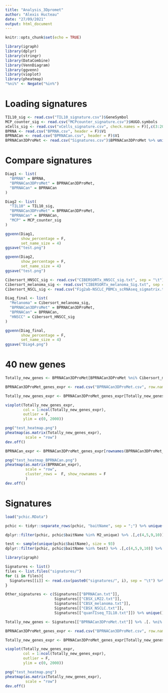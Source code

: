 ```yaml
---
title: "Analysis_3Dpromet"
author: "Alexis Hucteau"
date: "27/09/2021"
output: html_document
---
```


```r
knitr::opts_chunk$set(echo = TRUE)

library(igraph)
library(dplyr)
library(stringr)
library(DataCombine)
library(VennDiagram)
library(ggvenn)
library(vioplot)
library(pheatmap)
"%ni%" <- Negate("%in%")
```

# Loading signatures

```r
TIL10_sig <- read.csv("TIL10_signature.csv")$GeneSymbol
MCP_counter_sig <- read.csv("MCPcounter_signature.csv")$HUGO.symbols
xCells_sig <- read.csv("xCells_signature.csv", check.names = F)[,c(3:202)] %>% c() %>% unlist() %>% unique()
BPRNA <- read.csv("BPRNA.csv", header = F)$V1
BPRNACan <- read.csv("BPRNACan.csv", header = F)$V1
BPRNACan3DProMet <- read.csv("Signatures.csv")$BPRNACan3DProMet %>% unique() %>% .[!.==""]

```

# Compare signatures

```r
Diag1 <- list(
  "BPRNA" = BPRNA,
  "BPRNACan3DProMet" = BPRNACan3DProMet,
  "BPRNACan" = BPRNACan
)

Diag2 <- list(
  "TIL10" = TIL10_sig,
  "BPRNACan3DProMet" = BPRNACan3DProMet,
  "BPRNACan" = BPRNACan,
  "MCP" = MCP_counter_sig
)

ggvenn(Diag1, 
       show_percentage = F,
       set_name_size = 4)
ggsave("test.png")

```




```r
ggvenn(Diag2,
       show_percentage = F,
       set_name_size = 4)
ggsave("test.png")
```

```r
Cibersort_HNSCC_sig <- read.csv("CIBERSORTx_HNSCC_sig.txt", sep = "\t")$NAME
Cibersort_melanoma_sig <- read.csv("CIBERSORTx_melanoma_Sig.txt", sep = "\t")$NAME
Cibersort_NSCL_sig <- read.csv("Fig2ab-NSCLC_PBMCs_scRNAseq_sigmatrix.txt", sep = "\t")$NAME
```


```r
Diag_final <- list(
  "Melanoma" = Cibersort_melanoma_sig,
  "BPRNACan3DProMet" = BPRNACan3DProMet,
  "BPRNACan" = BPRNACan,
  "HNSCC" = Cibersort_HNSCC_sig
)

ggvenn(Diag_final,
       show_percentage = F,
       set_name_size = 4)
ggsave("Diag4.png")
```


# 40 new genes

```r
Totally_new_genes <- BPRNACan3DProMet[BPRNACan3DProMet %ni% Cibersort_melanoma_sig] %>% .[. %ni% Cibersort_HNSCC_sig] %>% .[. %ni% BPRNACan]

BPRNACan3DProMet_genes_expr <- read.csv("BPRNACan3DProMet.csv", row.names = 1)

Totally_new_genes_expr <- BPRNACan3DProMet_genes_expr[Totally_new_genes,]

vioplot(Totally_new_genes_expr,
        col = 1:ncol(Totally_new_genes_expr), 
        outlier = F,
        ylim = c(0, 2000))

png("test_heatmap.png")
pheatmap(as.matrix(Totally_new_genes_expr),
         scale = "row")
dev.off()
```


```r
BPRNACan_expr <- BPRNACan3DProMet_genes_expr[rownames(BPRNACan3DProMet_genes_expr) %in% BPRNACan,]

png("test_heatmap_BPRNACan.png")
pheatmap(as.matrix(BPRNACan_expr),
         scale = "row", 
         cluster_rows =  F, show_rownames = F
         )
dev.off()
```

# Signatures

```r
load("pchic.RData")

```


```r
pchic <- tidyr::separate_rows(pchic, "baitName", sep = ";") %>% unique()

dplyr::filter(pchic, pchic$baitName %in% M2_unique) %>% .[,c(4,5,9,10)] %>% write.csv(., "~/tmp/M2.csv", quote = F, row.names = F)
```

```r
test <- sample(unique(pchic$baitName), size = 93)
dplyr::filter(pchic, pchic$baitName %in% test) %>% .[,c(4,5,9,10)] %>% write.csv(., "~/tmp/test.csv", quote = F, row.names = F)
```

```r
library(igraph)
```

```r
Signatures <- list()
files <- list.files("signatures/")
for (i in files){
  Signatures[[i]] <- read.csv(paste0("signatures/", i), sep = "\t") %>% .[,1]
}

Other_signatures <- c(Signatures[["BPRNACan.txt"]], 
                      Signatures[["CBSX_LM22.txt"]], 
                      Signatures[["CBSX_melanoma.txt"]], 
                      Signatures[["CBSX_NSCLC.txt"]], 
                      Signatures[["quanTIseq_TIL10.txt"]]) %>% unique()

Totally_new_genes <- Signatures[["BPRNACan3DProMet.txt"]] %>% .[. %ni% Other_signatures]

BPRNACan3DProMet_genes_expr <- read.csv("BPRNACan3DProMet.csv", row.names = 1)

Totally_new_genes_expr <- BPRNACan3DProMet_genes_expr[Totally_new_genes,]

vioplot(Totally_new_genes_expr,
        col = 1:ncol(Totally_new_genes_expr), 
        outlier = F,
        ylim = c(0, 2000))

png("test_heatmap.png")
pheatmap(as.matrix(Totally_new_genes_expr),
         scale = "row")
dev.off()
```

